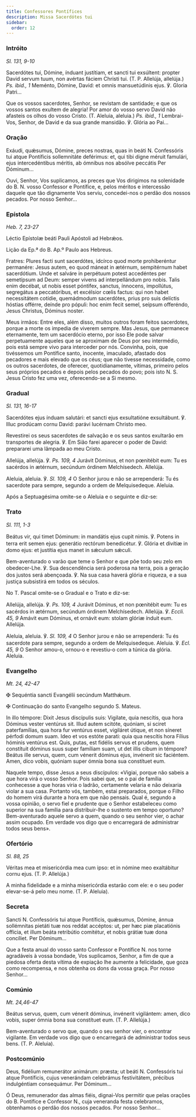 ```yaml
---
title: Confessores Pontífices
description: Missa Sacerdótes tui
sidebar:
  order: 12
---
```


### Intróito

<em>Sl. 131, 9-10</em>

<div class="side-by-side not-content">

Sacerdótes tui, Dómine, índuant justítiam, et sancti tui exsúltent: propter David servum tuum, non avértas fáciem Christi tui. (T. P. Allelúja, allelúja.) <em>Ps. ibid., 1</em> Meménto, Dómine, David: et omnis mansuetúdinis ejus. ℣. Gloria Patri...

Que os vossos sacerdotes, Senhor, se revistam de santidade; e que os vossos santos exultem de alegria! Por amor do vosso servo David não afasteis os olhos do vosso Cristo. (T. Aleluia, aleluia.) <em>Ps. ibid., 1</em> Lembrai-Vos, Senhor, de David e da sua grande mansidão. ℣. Glória ao Pai...

</div>

### Oração

<div class="side-by-side not-content">

Exáudi, quǽsumus, Dómine, preces nostras, quas in beáti <span class="text-red-500">N.</span> Confessóris tui atque Pontíficis sollemnitáte deférimus: et, qui tibi digne méruit famulári, ejus intercedéntibus méritis, ab ómnibus nos absólve peccátis Per Dóminum...

Ouvi, Senhor, Vos suplicamos, as preces que Vos dirigimos na solenidade do B. <span class="text-red-500">N.</span> vosso Confessor e Pontífice, e, pelos méritos e intercessão daquele que tão dignamente Vos serviu, concedei-nos o perdão dos nossos pecados. Por nosso Senhor...

</div>

### Epístola

<em>Heb. 7, 23-27</em>

<div class="side-by-side not-content">

Léctio Epístolæ beáti Pauli Apóstoli ad Hebrǽos.

Lição da Ep.ª do B. Ap.º Paulo aos Hebreus.

Fratres: Plures facti sunt sacerdótes, idcírco quod morte prohiberéntur permanére: Jesus autem, eo quod máneat in ætérnum, sempitérnum habet sacerdótium. Unde et salváre in perpétuum potest accedéntes per semetípsum ad Deum: semper vivens ad interpellándum pro nobis. Talis enim decébat, ut nobis esset póntifex, sanctus, ínnocens, impollútus, segregátus a peccatóribus, et excélsior cœlis factus: qui non habet necessitátem cotídie, quemádmodum sacerdótes, prius pro suis delíctis hóstias offérre, deínde pro pópuli: hoc enim fecit semel, seípsum offeréndo, Jesus Christus, Dóminus noster.

Meus irmãos: Entre eles, além disso, muitos outros foram feitos sacerdotes, porque a morte os impedia de viverem sempre. Mas Jesus, que permanece eternamente, tem um sacerdócio eterno, por isso Ele pode salvar perpetuamente aqueles que se aproximam de Deus por seu intermédio, pois está sempre vivo para interceder por nós. Convinha, pois, que tivéssemos um Pontífice santo, inocente, imaculado, afastado dos pecadores e mais elevado que os céus; que não tivesse necessidade, como os outros sacerdotes, de oferecer, quotidianamente, vítimas, primeiro pelos seus próprios pecados e depois pelos pecados do povo; pois isto N. S. Jesus Cristo fez uma vez, oferecendo-se a Si mesmo.

</div>

### Gradual

<em>Sl. 131, 16-17</em>

<div class="side-by-side not-content">

Sacerdótes ejus índuam salutári: et sancti ejus exsultatióne exsultábunt. ℣. Illuc prodúcam cornu David: parávi lucérnam Christo meo.

Revestirei os seus sacerdotes de salvação e os seus santos exultarão em transportes de alegria. ℣. Em Sião farei aparecer o poder de David: prepararei uma lâmpada ao meu Cristo.

Allelúja, allelúja. ℣. <em>Ps. 109, 4</em> Jurávit Dóminus, et non pœnitébit eum: Tu es sacérdos in ætérnum, secúndum órdinem Melchísedech. Allelúja.

Aleluia, aleluia. ℣. <em>Sl. 109, 4</em> O Senhor jurou e não se arrependerá: Tu és sacerdote para sempre, segundo a ordem de Melquisedeque. Aleluia.

</div>

<aside>Após a Septuagésima omite-se o Aleluia e o seguinte e diz-se:</aside>

### Trato

<em>Sl. 111, 1-3</em>

<div class="side-by-side not-content">

Beátus vir, qui timet Dóminum: in mandátis ejus cupit nimis. ℣. Potens in terra erit semen ejus: generátio rectórum benedicétur. ℣. Glória et divítiæ in domo ejus: et justítia ejus manet in sǽculum sǽculi.

Bem-aventurado o varão que teme o Senhor e que põe todo seu zelo em obedecer-Lhe. ℣. Sua descendência será poderosa na terra, pois a geração dos justos será abençoada. ℣. Na sua casa haverá glória e riqueza, e a sua justiça subsistirá em todos os séculos.

</div>

<aside>No T. Pascal omite-se o Gradual e o Trato e diz-se:</aside>

<div class="side-by-side not-content">

Allelúja, allelúja. ℣. <em>Ps. 109, 4</em> Jurávit Dóminus, et non pœnitébit eum: Tu es sacérdos in ætérnum, secúndum órdinem Melchísedech. Allelúja. ℣. <em>Eccli. 45, 9</em> Amávit eum Dóminus, et ornávit eum: stolam glóriæ índuit eum. Allelúja.

Aleluia, aleluia. ℣. <em>Sl. 109, 4</em> O Senhor jurou e não se arrependerá: Tu és sacerdote para sempre, segundo a ordem de Melquisedeque. Aleluia. ℣. <em>Ecl. 45, 9</em> O Senhor amou-o, ornou-o e revestiu-o com a túnica da glória. Aleluia.

</div>

### Evangelho

<em>Mt. 24, 42-47</em>

<div class="side-by-side not-content">

<span class="cross text-red-500">✠</span> Sequéntia sancti Evangélii secúndum Matthǽum.

<span class="cross text-red-500">✠</span> Continuação do santo Evangelho segundo S. Mateus.

In illo témpore: Dixit Jesus discípulis suis: Vigilate, quia nescítis, qua hora Dóminus vester ventúrus sit. Illud autem scitóte, quóniam, si sciret paterfamílias, qua hora fur ventúrus esset, vigiláret útique, et non síneret pérfodi domum suam. Ideo et vos estóte parati: quia qua nescítis hora Fílius hóminis ventúrus est. Quis, putas, est fidélis servus et prudens, quem constítuit dóminus suus super famíliam suam, ut det illis cibum in témpore? Beátus ille servus, quem, cum vénerit dóminus ejus, invénerit sic faciéntem. Amen, dico vobis, quóniam super ómnia bona sua constítuet eum.

Naquele tempo, disse Jesus a seus discípulos: «Vigiai, porque não sabeis a que hora virá o vosso Senhor. Pois sabei que, se o pai de família conhecesse a que horas viria o ladrão, certamente velaria e não deixaria violar a sua casa. Portanto vós, também, estai preparados, porque o Filho do homem virá durante a hora em que não pensais. Qual é, segundo a vossa opinião, o servo fiel e prudente que o Senhor estabeleceu como superior na sua família para distribuir-lhe o sustento em tempo oportuno? Bem-aventurado aquele servo a quem, quando o seu senhor vier, o achar assim ocupado. Em verdade vos digo que o encarregará de administrar todos seus bens».

</div>

### Ofertório

<em>Sl. 88, 25</em>

<div class="side-by-side not-content">

Véritas mea et misericórdia mea cum ipso: et in nómine meo exaltábitur cornu ejus. (T. P. Allelúja.)

A minha fidelidade e a minha misericórdia estarão com ele: e o seu poder elevar-se-á pelo meu nome. (T. P. Aleluia).

</div>

### Secreta

<div class="side-by-side not-content">

Sancti <span class="text-red-500">N.</span> Confessóris tui atque Pontíficis, quǽsumus, Dómine, ánnua sollémnitas pietáti tuæ nos reddat accéptos: ut, per hæc piæ placatiónis offícia, et illum beáta retribútio comitétur, et nobis grátiæ tuæ dona concíliet. Per Dóminum...

Que a festa anual do vosso santo Confessor e Pontífice <span class="text-red-500">N.</span> nos torne agradáveis à vossa bondade, Vos suplicamos, Senhor, a fim de que a piedosa oferta desta vítima de expiação lhe aumente a felicidade, que goza como recompensa, e nos obtenha os dons da vossa graça. Por nosso Senhor...

</div>

### Comúnio

<em>Mt. 24,46-47</em>

<div class="side-by-side not-content">

Beátus servus, quem, cum vénerit dóminus, invénerit vigilántem: amen, dico vobis, super ómnia bona sua constítuet eum. (T. P. Allelúja.)

Bem-aventurado o servo que, quando o seu senhor vier, o encontrar vigilante. Em verdade vos digo que o encarregará de administrar todos seus bens. (T. P. Aleluia).

</div>

### Postcomúnio

<div class="side-by-side not-content">

Deus, fidélium remunerátor animárum: præsta; ut beáti <span class="text-red-500">N.</span> Confessóris tui atque Pontíficis, cujus venerándam celebrámus festivitátem, précibus indulgéntiam consequámur. Per Dóminum...

Ó Deus, remunerador das almas fiéis, dignai-Vos permitir que pelas orações do B. Pontífice e Confessor <span class="text-red-500">N.</span>, cuja veneranda festa celebramos, obtenhamos o perdão dos nossos pecados. Por nosso Senhor...

</div>
